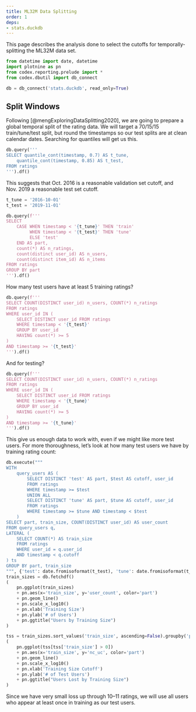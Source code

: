 ```yaml
---
title: ML32M Data Splitting
order: 1
deps:
- stats.duckdb
---
```


This page describes the analysis done to select the cutoffs for temporally-splitting the ML32M data set.

```python
from datetime import date, datetime
import plotnine as pn
from codex.reporting.prelude import *
from codex.dbutil import db_connect
```

```python
db = db_connect('stats.duckdb', read_only=True)
```

## Split Windows

Following [@mengExploringDataSplitting2020], we are going to prepare a global temporal split of the rating data.  We will target a 70/15/15 train/tune/test split, but round the timestamps so our test splits are at clean calendar dates.
Searching for quantiles will get us this.

```python
db.query('''
SELECT quantile_cont(timestamp, 0.7) AS t_tune,
    quantile_cont(timestamp, 0.85) AS t_test,
FROM ratings
''').df()
```

This suggests that Oct. 2016 is a reasonable validation set cutoff, and Nov. 2019 a reasonable test set cutoff.

```python
t_tune = '2016-10-01'
t_test = '2019-11-01'
```

```python
db.query(f'''
SELECT
    CASE WHEN timestamp < '{t_tune}' THEN 'train'
         WHEN timestamp < '{t_test}' THEN 'tune'
         ELSE 'test'
    END AS part,
    count(*) AS n_ratings,
    count(distinct user_id) AS n_users,
    count(distinct item_id) AS n_items
FROM ratings
GROUP BY part
''').df()
```

How many test users have at least 5 training ratings?

```python
db.query(f'''
SELECT COUNT(DISTINCT user_id) n_users, COUNT(*) n_ratings
FROM ratings
WHERE user_id IN (
    SELECT DISTINCT user_id FROM ratings
    WHERE timestamp < '{t_test}'
    GROUP BY user_id
    HAVING count(*) >= 5
)
AND timestamp >= '{t_test}'
''').df()
```

And for testing?

```python
db.query(f'''
SELECT COUNT(DISTINCT user_id) n_users, COUNT(*) n_ratings
FROM ratings
WHERE user_id IN (
    SELECT DISTINCT user_id FROM ratings
    WHERE timestamp < '{t_tune}'
    GROUP BY user_id
    HAVING count(*) >= 5
)
AND timestamp >= '{t_tune}'
''').df()
```

This give us enough data to work with, even if we might like more test users.
For more thoroughness, let's look at how many test users we have by training
rating count:

```python
db.execute("""
WITH
    query_users AS (
        SELECT DISTINCT 'test' AS part, $test AS cutoff, user_id
        FROM ratings
        WHERE timestamp >= $test
        UNION ALL
        SELECT DISTINCT 'tune' AS part, $tune AS cutoff, user_id
        FROM ratings
        WHERE timestamp >= $tune AND timestamp < $test
    )
SELECT part, train_size, COUNT(DISTINCT user_id) AS user_count
FROM query_users q,
LATERAL (
    SELECT COUNT(*) AS train_size
    FROM ratings
    WHERE user_id = q.user_id
    AND timestamp < q.cutoff
) ts
GROUP BY part, train_size
""", {'test': date.fromisoformat(t_test), 'tune': date.fromisoformat(t_tune)})
train_sizes = db.fetchdf()
(
    pn.ggplot(train_sizes)
    + pn.aes(x='train_size', y='user_count', color='part')
    + pn.geom_line()
    + pn.scale_x_log10()
    + pn.xlab('Training Size')
    + pn.ylab('# of Users')
    + pn.ggtitle("Users by Training Size")
)
```

```python
tss = train_sizes.sort_values('train_size', ascending=False).groupby('part').apply(lambda df: df.assign(nc_uc=df['user_count'].cumsum()))
(
    pn.ggplot(tss[tss['train_size'] > 0])
    + pn.aes(x='train_size', y='nc_uc', color='part')
    + pn.geom_line()
    + pn.scale_x_log10()
    + pn.xlab('Training Size Cutoff')
    + pn.ylab('# of Test Users')
    + pn.ggtitle("Users Lost by Training Size")
)
```

Since we have very small loss up through 10–11 ratings, we will use all users who
appear at least once in training as our test users.
